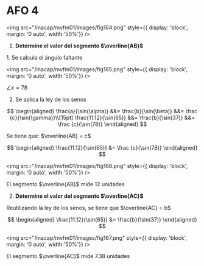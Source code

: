 # AFO 4

<img
	src="/inacap/mvfm01/images/fig164.png"
	style={{ display: 'block', margin: '0 auto', width:'50%'}}
/>
<br/>

1. **Determine el valor del segmento $\overline{AB}$**

<Solution>
1. Se calcula el ángulo faltante

<img
	src="/inacap/mvfm01/images/fig165.png"
	style={{ display: 'block', margin: '0 auto', width:'50%'}}
/>
<br/>

$\angle x = 78$

2. Se aplica la ley de los senos

$$
\begin{aligned}
    \frac{a}{\sin(\alpha)} &&= \frac{b}{\sin(\beta)} &&= \frac {c}{\sin(\gamma)}\\[15pt]
    \frac{11.12}{\sin(65)} &&= \frac{b}{\sin(37)} &&= \frac {c}{\sin(78)}
\end{aligned}
$$

Se tiene que: $\overline{AB} = c$

$$
\begin{aligned}
    \frac{11.12}{\sin(65)} &= \frac {c}{\sin(78)}
\end{aligned}
$$

<img
	src="/inacap/mvfm01/images/fig166.png"
	style={{ display: 'block', margin: '0 auto', width:'50%'}}
/>
<br/>

El segmento $\overline{AB}$ mide 12 unidades

</Solution>

2. **Determine el valor del segmento $\overline{AC}$**

<Solution>
Reutilizando la ley de los senos, se tiene que $\overline{AC} = b$

$$
\begin{aligned}
\frac{11.12}{\sin(65)} &= \frac{b}{\sin(37)}
\end{aligned}
$$

<img
	src="/inacap/mvfm01/images/fig167.png"
	style={{ display: 'block', margin: '0 auto', width:'50%'}}
/>
<br/>

El segmento $\overline{AC}$ mide 7.38 unidades
</Solution>